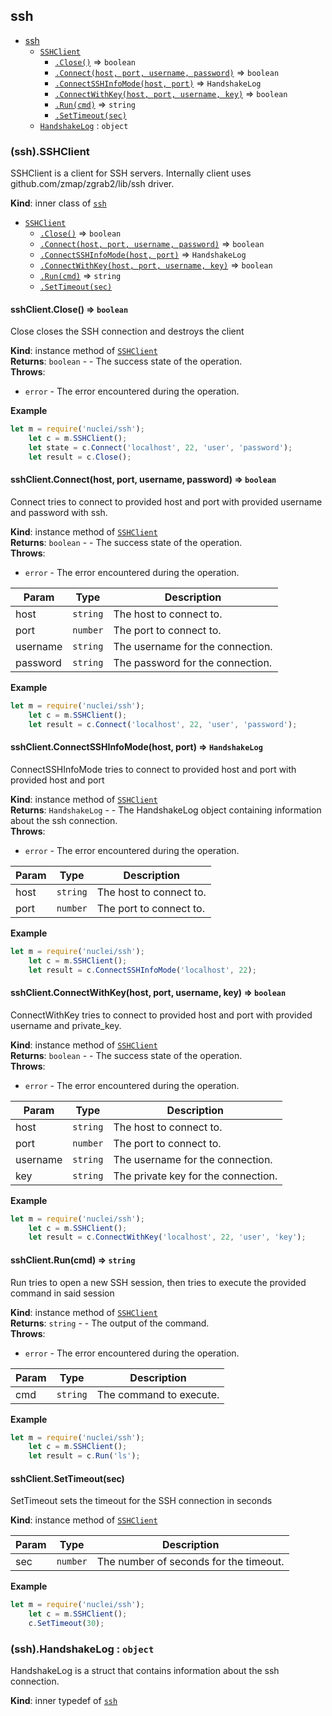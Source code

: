 <a name="module_ssh"></a>

## ssh

* [ssh](#module_ssh)
    * [`SSHClient`](#module_ssh..SSHClient)
        * [`.Close()`](#module_ssh..SSHClient+Close) ⇒ <code>boolean</code>
        * [`.Connect(host, port, username, password)`](#module_ssh..SSHClient+Connect) ⇒ <code>boolean</code>
        * [`.ConnectSSHInfoMode(host, port)`](#module_ssh..SSHClient+ConnectSSHInfoMode) ⇒ <code>HandshakeLog</code>
        * [`.ConnectWithKey(host, port, username, key)`](#module_ssh..SSHClient+ConnectWithKey) ⇒ <code>boolean</code>
        * [`.Run(cmd)`](#module_ssh..SSHClient+Run) ⇒ <code>string</code>
        * [`.SetTimeout(sec)`](#module_ssh..SSHClient+SetTimeout)
    * [`HandshakeLog`](#module_ssh..HandshakeLog) : <code>object</code>

<a name="module_ssh..SSHClient"></a>

### (ssh).SSHClient
SSHClient is a client for SSH servers. Internally client uses github.com/zmap/zgrab2/lib/ssh driver.

**Kind**: inner class of [<code>ssh</code>](#module_ssh)  

* [`SSHClient`](#module_ssh..SSHClient)
    * [`.Close()`](#module_ssh..SSHClient+Close) ⇒ <code>boolean</code>
    * [`.Connect(host, port, username, password)`](#module_ssh..SSHClient+Connect) ⇒ <code>boolean</code>
    * [`.ConnectSSHInfoMode(host, port)`](#module_ssh..SSHClient+ConnectSSHInfoMode) ⇒ <code>HandshakeLog</code>
    * [`.ConnectWithKey(host, port, username, key)`](#module_ssh..SSHClient+ConnectWithKey) ⇒ <code>boolean</code>
    * [`.Run(cmd)`](#module_ssh..SSHClient+Run) ⇒ <code>string</code>
    * [`.SetTimeout(sec)`](#module_ssh..SSHClient+SetTimeout)

<a name="module_ssh..SSHClient+Close"></a>

#### sshClient.Close() ⇒ <code>boolean</code>
Close closes the SSH connection and destroys the client

**Kind**: instance method of [<code>SSHClient</code>](#module_ssh..SSHClient)  
**Returns**: <code>boolean</code> - - The success state of the operation.  
**Throws**:

- <code>error</code> - The error encountered during the operation.

**Example**  
```js
let m = require('nuclei/ssh');
    let c = m.SSHClient();
    let state = c.Connect('localhost', 22, 'user', 'password');
    let result = c.Close();
```
<a name="module_ssh..SSHClient+Connect"></a>

#### sshClient.Connect(host, port, username, password) ⇒ <code>boolean</code>
Connect tries to connect to provided host and port with provided username and password with ssh.

**Kind**: instance method of [<code>SSHClient</code>](#module_ssh..SSHClient)  
**Returns**: <code>boolean</code> - - The success state of the operation.  
**Throws**:

- <code>error</code> - The error encountered during the operation.


| Param | Type | Description |
| --- | --- | --- |
| host | <code>string</code> | The host to connect to. |
| port | <code>number</code> | The port to connect to. |
| username | <code>string</code> | The username for the connection. |
| password | <code>string</code> | The password for the connection. |

**Example**  
```js
let m = require('nuclei/ssh');
    let c = m.SSHClient();
    let result = c.Connect('localhost', 22, 'user', 'password');
```
<a name="module_ssh..SSHClient+ConnectSSHInfoMode"></a>

#### sshClient.ConnectSSHInfoMode(host, port) ⇒ <code>HandshakeLog</code>
ConnectSSHInfoMode tries to connect to provided host and port with provided host and port

**Kind**: instance method of [<code>SSHClient</code>](#module_ssh..SSHClient)  
**Returns**: <code>HandshakeLog</code> - - The HandshakeLog object containing information about the ssh connection.  
**Throws**:

- <code>error</code> - The error encountered during the operation.


| Param | Type | Description |
| --- | --- | --- |
| host | <code>string</code> | The host to connect to. |
| port | <code>number</code> | The port to connect to. |

**Example**  
```js
let m = require('nuclei/ssh');
    let c = m.SSHClient();
    let result = c.ConnectSSHInfoMode('localhost', 22);
```
<a name="module_ssh..SSHClient+ConnectWithKey"></a>

#### sshClient.ConnectWithKey(host, port, username, key) ⇒ <code>boolean</code>
ConnectWithKey tries to connect to provided host and port with provided username and private_key.

**Kind**: instance method of [<code>SSHClient</code>](#module_ssh..SSHClient)  
**Returns**: <code>boolean</code> - - The success state of the operation.  
**Throws**:

- <code>error</code> - The error encountered during the operation.


| Param | Type | Description |
| --- | --- | --- |
| host | <code>string</code> | The host to connect to. |
| port | <code>number</code> | The port to connect to. |
| username | <code>string</code> | The username for the connection. |
| key | <code>string</code> | The private key for the connection. |

**Example**  
```js
let m = require('nuclei/ssh');
    let c = m.SSHClient();
    let result = c.ConnectWithKey('localhost', 22, 'user', 'key');
```
<a name="module_ssh..SSHClient+Run"></a>

#### sshClient.Run(cmd) ⇒ <code>string</code>
Run tries to open a new SSH session, then tries to execute the provided command in said session

**Kind**: instance method of [<code>SSHClient</code>](#module_ssh..SSHClient)  
**Returns**: <code>string</code> - - The output of the command.  
**Throws**:

- <code>error</code> - The error encountered during the operation.


| Param | Type | Description |
| --- | --- | --- |
| cmd | <code>string</code> | The command to execute. |

**Example**  
```js
let m = require('nuclei/ssh');
    let c = m.SSHClient();
    let result = c.Run('ls');
```
<a name="module_ssh..SSHClient+SetTimeout"></a>

#### sshClient.SetTimeout(sec)
SetTimeout sets the timeout for the SSH connection in seconds

**Kind**: instance method of [<code>SSHClient</code>](#module_ssh..SSHClient)  

| Param | Type | Description |
| --- | --- | --- |
| sec | <code>number</code> | The number of seconds for the timeout. |

**Example**  
```js
let m = require('nuclei/ssh');
    let c = m.SSHClient();
    c.SetTimeout(30);
```
<a name="module_ssh..HandshakeLog"></a>

### (ssh).HandshakeLog : <code>object</code>
HandshakeLog is a struct that contains information about the ssh connection.

**Kind**: inner typedef of [<code>ssh</code>](#module_ssh)  
